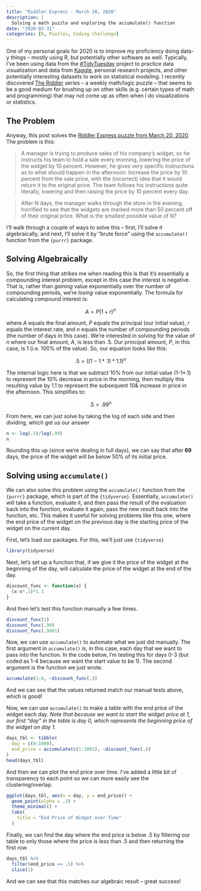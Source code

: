 ```yaml
---
title: "Riddler Express - March 20, 2020"
description: |
  Solving a math puzzle and exploring the accumulate() function
date: "2020-03-31"
categories: [R, Puzzles, Coding Challenge]
---
```



One of my personal goals for 2020 is to improve my proficiency doing data-y things -- mostly using R, but potentially other software as well. Typically, I've been using data from the [#TidyTuesday](https://github.com/rfordatascience/tidytuesday/blob/master/README.md) project to practice data visualization and data from [Kaggle](https://www.kaggle.com/), personal research projects, and other potentially interesting datasets to work on statistical modeling. I recently discovered [The Riddler](https://fivethirtyeight.com/tag/the-riddler/) series -- a weekly math/logic puzzle -- that seems to be a good medium for brushing up on other skills (e.g. certain types of math and programming) that may not come up as often when I do visualizations or statistics.

## The Problem

Anyway, this post solves the [Riddler Express puzzle from March 20, 2020](https://fivethirtyeight.com/features/how-many-sets-of-cards-can-you-find/). The problem is this:

> A manager is trying to produce sales of his company’s widget, so he instructs his team to hold a sale every morning, lowering the price of the widget by 10 percent. However, he gives very specific instructions as to what should happen in the afternoon: Increase the price by 10 percent from the sale price, with the (incorrect) idea that it would return it to the original price. The team follows his instructions quite literally, lowering and then raising the price by 10 percent every day.

> After N days, the manager walks through the store in the evening, horrified to see that the widgets are marked more than 50 percent off of their original price. What is the smallest possible value of N?

I'll walk through a couple of ways to solve this -- first, I'll solve it algebraically, and next, I'll solve it by "brute force" using the `accumulate()` function from the `{purrr}` package.

## Solving Algebraically

So, the first thing that strikes me when reading this is that it's essentially a compounding interest problem, except in this case the interest is negative. That is, rather than _gaining_ value exponentially over the number of compounding periods, we're _losing_ value exponentially. The formula for calculating compound interest is:

$$A = P(1 + r)^n$$

where _A_ equals the final amount, _P_ equals the principal (our initial value), _r_ equals the interest rate, and _n_ equals the number of compounding periods (the number of days in this case). We're interested in solving for the value of _n_ where our final amount, _A_, is less than .5. Our principal amount, _P_, in this case, is 1 (i.e. 100% of the value). So, our equation looks like this:

$$.5 > ((1-1*.1)*1.1)^n$$

The internal logic here is that we subtract 10% from our initial value (1-1*.1) to represent the 10% decrease in price in the morning, then multiply this resulting value by 1.1 to represent the subsequent 10& increase in price in the afternoon. This simplifies to:

$$.5 > .99^n$$


From here, we can just solve by taking the log of each side and then dividing, which get us our answer

```r
n <- log(.5)/log(.99)
n
```

Rounding this up (since we're dealing in full days), we can say that after **69** days, the price of the widget will be below 50% of its initial price.

## Solving using `accumulate()`

We can also solve this problem using the `accumulate()` function from the `{purrr}` package, which is part of the `{tidyverse}`. Essentially, `accumulate()` will take a function, evaluate it, and then pass the result of the evaluation back into the function, evaluate it again, pass the new result back into the function, etc. This makes it useful for solving problems like this one, where the end price of the widget on the previous day is the starting price of the widget on the current day.

First, let's load our packages. For this, we'll just use `{tidyverse}`

```r
library(tidyverse)
```

Next, let's set up a function that, if we give it the price of the widget at the beginning of the day, will calculate the price of the widget at the end of the day.

```r
discount_func <- function(x) {
  (x-x*.1)*1.1
}
```

And then let's test this function manually a few times.

```r
discount_func(1)
discount_func(.99)
discount_func(.9801)
```


Now, we can use `accumulate()` to automate what we just did manually. The first argument in `accumulate()` is, in this case, each day that we want to pass into the function. In the code below, I'm testing this for days 0-3 (but coded as 1-4 because we want the start value to be 1). The second argument is the function we just wrote.

```r
accumulate(1:4, ~discount_func(.))
```

And we can see that the values returned match our manual tests above, which is good!

Now, we can use `accumulate()` to make a table with the end price of the widget each day. _Note that because we want to start the widget price at 1, our first "day" in the table is day 0, which represents the beginning price of the widget on day 1._

```r
days_tbl <- tibble(
  day = c(0:1000),
  end_price = accumulate(c(1:1001), ~discount_func(.))
)
head(days_tbl)
```


And then we can plot the end price over time. I've added a little bit of transparency to each point so we can more easily see the clustering/overlap.

```r
ggplot(days_tbl, aes(x = day, y = end_price)) +
  geom_point(alpha = .3) +
  theme_minimal() +
  labs(
    title = "End Price of Widget over Time"
  )
```


Finally, we can find the day where the end price is below .5 by filtering our table to only those where the price is less than .5 and then returning the first row.
```r
days_tbl %>%
  filter(end_price <= .5) %>%
  slice(1)
```

And we can see that this matches our algebraic result -- great success!

